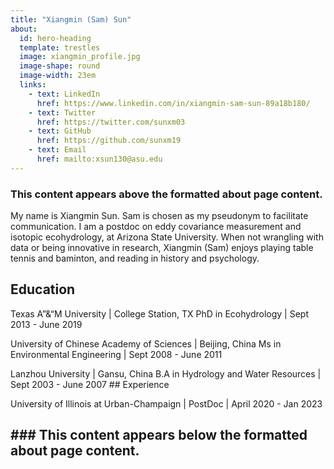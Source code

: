 ```yaml
---
title: "Xiangmin (Sam) Sun"
about: 
  id: hero-heading
  template: trestles
  image: xiangmin_profile.jpg
  image-shape: round
  image-width: 23em
  links:
    - text: LinkedIn
      href: https://www.linkedin.com/in/xiangmin-sam-sun-89a18b180/
    - text: Twitter
      href: https://twitter.com/sunxm03
    - text: GitHub
      href: https://github.com/sunxm19
    - text: Email
      href: mailto:xsun130@asu.edu
---
```


### This content appears above the formatted about page content.

:::{#hero-heading}

My name is Xiangmin Sun. Sam is chosen as my pseudonym to facilitate communication. I am a postdoc on eddy covariance measurement and isotopic ecohydrology, at Arizona State University. When not wrangling with data or being innovative in research, Xiangmin (Sam) enjoys playing table tennis and baminton, and reading in history and psychology.

## Education

Texas A"&amp;"M University | College Station, TX
PhD in Ecohydrology | Sept 2013 - June 2019

University of Chinese Academy of Sciences | Beijing, China
Ms in Environmental Engineering | Sept 2008 - June 2011

Lanzhou University | Gansu, China
B.A in Hydrology and Water Resources | Sept 2003 - June 2007
## Experience

University of Illinois at Urban-Champaign | PostDoc | April 2020 - Jan 2023

:::

### This content appears below the formatted about page content.
---
